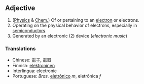 ==Adjective==

#([[Physics]] & [[Chem.]]) Of or pertaining to an [[electron]] or electrons.
#Operating on the physical behavior of electrons, especially in [[semiconductor]]s
#Generated by an electronic (2) device (''electronic music'')

===Translations===
*Chinese: [[電子]], [[電器]]
*Finnish: [[elektroninen]]
*Interlingua: electronic
*Portuguese: ''Bras.'' [[eletrônico]] ''m'', eletrônica ''f''
